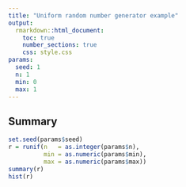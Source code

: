 ```yaml
---
title: "Uniform random number generator example"
output:
  rmarkdown::html_document:
    toc: true
    number_sections: true
    css: style.css
params:
  seed: 1
  n: 1
  min: 0
  max: 1
---
```


## Summary
```r
set.seed(params$seed)
r = runif(n   = as.integer(params$n),
          min = as.numeric(params$min),
          max = as.numeric(params$max))
summary(r)
hist(r)
```
